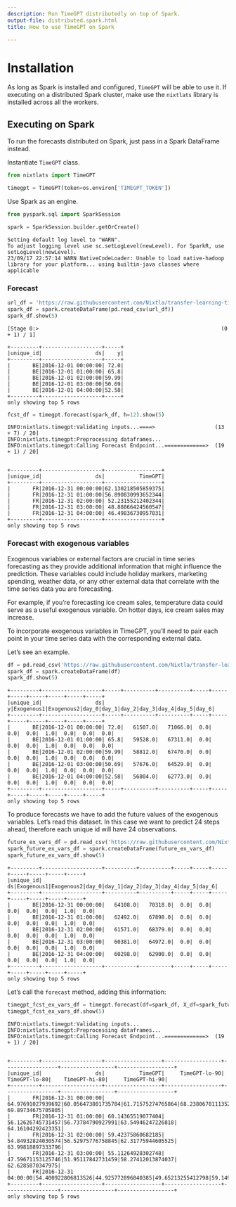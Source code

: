 ```yaml
---
description: Run TimeGPT distributedly on top of Spark.
output-file: distributed.spark.html
title: How to use TimeGPT on Spark

---
```


# Installation

As long as Spark is installed and configured, `TimeGPT` will be able to
use it. If executing on a distributed Spark cluster, make use the
`nixtlats` library is installed across all the workers.

## Executing on Spark

To run the forecasts distributed on Spark, just pass in a Spark
DataFrame instead.

Instantiate `TimeGPT` class.

```python
from nixtlats import TimeGPT

timegpt = TimeGPT(token=os.environ['TIMEGPT_TOKEN'])
```

Use Spark as an engine.

```python
from pyspark.sql import SparkSession

spark = SparkSession.builder.getOrCreate()
```

``` text
Setting default log level to "WARN".
To adjust logging level use sc.setLogLevel(newLevel). For SparkR, use setLogLevel(newLevel).
23/09/17 22:57:14 WARN NativeCodeLoader: Unable to load native-hadoop library for your platform... using builtin-java classes where applicable
```

### Forecast

```python
url_df = 'https://raw.githubusercontent.com/Nixtla/transfer-learning-time-series/main/datasets/electricity-short.csv'
spark_df = spark.createDataFrame(pd.read_csv(url_df))
spark_df.show(5)
```

``` text
[Stage 0:>                                                          (0 + 1) / 1]                                                                                
```

``` text
+---------+-------------------+-----+
|unique_id|                 ds|    y|
+---------+-------------------+-----+
|       BE|2016-12-01 00:00:00| 72.0|
|       BE|2016-12-01 01:00:00| 65.8|
|       BE|2016-12-01 02:00:00|59.99|
|       BE|2016-12-01 03:00:00|50.69|
|       BE|2016-12-01 04:00:00|52.58|
+---------+-------------------+-----+
only showing top 5 rows
```

```python
fcst_df = timegpt.forecast(spark_df, h=12).show(5)
```

``` text
INFO:nixtlats.timegpt:Validating inputs...====>                   (13 + 7) / 20]
INFO:nixtlats.timegpt:Preprocessing dataframes...
INFO:nixtlats.timegpt:Calling Forecast Endpoint...=============>  (19 + 1) / 20]
                                                                                
```

``` text
+---------+-------------------+------------------+
|unique_id|                 ds|           TimeGPT|
+---------+-------------------+------------------+
|       FR|2016-12-31 00:00:00|62.130218505859375|
|       FR|2016-12-31 01:00:00|56.890830993652344|
|       FR|2016-12-31 02:00:00| 52.23155212402344|
|       FR|2016-12-31 03:00:00| 48.88866424560547|
|       FR|2016-12-31 04:00:00| 46.49836730957031|
+---------+-------------------+------------------+
only showing top 5 rows
```

### Forecast with exogenous variables

Exogenous variables or external factors are crucial in time series
forecasting as they provide additional information that might influence
the prediction. These variables could include holiday markers, marketing
spending, weather data, or any other external data that correlate with
the time series data you are forecasting.

For example, if you’re forecasting ice cream sales, temperature data
could serve as a useful exogenous variable. On hotter days, ice cream
sales may increase.

To incorporate exogenous variables in TimeGPT, you’ll need to pair each
point in your time series data with the corresponding external data.

Let’s see an example.

```python
df = pd.read_csv('https://raw.githubusercontent.com/Nixtla/transfer-learning-time-series/main/datasets/electricity-short-with-ex-vars.csv')
spark_df = spark.createDataFrame(df)
spark_df.show(5)
```

``` text
+---------+-------------------+-----+----------+----------+-----+-----+-----+-----+-----+-----+-----+
|unique_id|                 ds|    y|Exogenous1|Exogenous2|day_0|day_1|day_2|day_3|day_4|day_5|day_6|
+---------+-------------------+-----+----------+----------+-----+-----+-----+-----+-----+-----+-----+
|       BE|2016-12-01 00:00:00| 72.0|   61507.0|   71066.0|  0.0|  0.0|  0.0|  1.0|  0.0|  0.0|  0.0|
|       BE|2016-12-01 01:00:00| 65.8|   59528.0|   67311.0|  0.0|  0.0|  0.0|  1.0|  0.0|  0.0|  0.0|
|       BE|2016-12-01 02:00:00|59.99|   58812.0|   67470.0|  0.0|  0.0|  0.0|  1.0|  0.0|  0.0|  0.0|
|       BE|2016-12-01 03:00:00|50.69|   57676.0|   64529.0|  0.0|  0.0|  0.0|  1.0|  0.0|  0.0|  0.0|
|       BE|2016-12-01 04:00:00|52.58|   56804.0|   62773.0|  0.0|  0.0|  0.0|  1.0|  0.0|  0.0|  0.0|
+---------+-------------------+-----+----------+----------+-----+-----+-----+-----+-----+-----+-----+
only showing top 5 rows
```

To produce forecasts we have to add the future values of the exogenous
variables. Let’s read this dataset. In this case we want to predict 24
steps ahead, therefore each unique id will have 24 observations.

```python
future_ex_vars_df = pd.read_csv('https://raw.githubusercontent.com/Nixtla/transfer-learning-time-series/main/datasets/electricity-short-future-ex-vars.csv')
spark_future_ex_vars_df = spark.createDataFrame(future_ex_vars_df)
spark_future_ex_vars_df.show(5)
```

``` text
+---------+-------------------+----------+----------+-----+-----+-----+-----+-----+-----+-----+
|unique_id|                 ds|Exogenous1|Exogenous2|day_0|day_1|day_2|day_3|day_4|day_5|day_6|
+---------+-------------------+----------+----------+-----+-----+-----+-----+-----+-----+-----+
|       BE|2016-12-31 00:00:00|   64108.0|   70318.0|  0.0|  0.0|  0.0|  0.0|  0.0|  1.0|  0.0|
|       BE|2016-12-31 01:00:00|   62492.0|   67898.0|  0.0|  0.0|  0.0|  0.0|  0.0|  1.0|  0.0|
|       BE|2016-12-31 02:00:00|   61571.0|   68379.0|  0.0|  0.0|  0.0|  0.0|  0.0|  1.0|  0.0|
|       BE|2016-12-31 03:00:00|   60381.0|   64972.0|  0.0|  0.0|  0.0|  0.0|  0.0|  1.0|  0.0|
|       BE|2016-12-31 04:00:00|   60298.0|   62900.0|  0.0|  0.0|  0.0|  0.0|  0.0|  1.0|  0.0|
+---------+-------------------+----------+----------+-----+-----+-----+-----+-----+-----+-----+
only showing top 5 rows
```

Let’s call the `forecast` method, adding this information:

```python
timegpt_fcst_ex_vars_df = timegpt.forecast(df=spark_df, X_df=spark_future_ex_vars_df, h=24, level=[80, 90])
timegpt_fcst_ex_vars_df.show(5)
```

``` text
INFO:nixtlats.timegpt:Validating inputs...                                      
INFO:nixtlats.timegpt:Preprocessing dataframes...
INFO:nixtlats.timegpt:Calling Forecast Endpoint...=============>  (19 + 1) / 20]
                                                                                
```

``` text
+---------+-------------------+------------------+------------------+-----------------+-----------------+------------------+
|unique_id|                 ds|           TimeGPT|     TimeGPT-lo-90|    TimeGPT-lo-80|    TimeGPT-hi-80|     TimeGPT-hi-90|
+---------+-------------------+------------------+------------------+-----------------+-----------------+------------------+
|       FR|2016-12-31 00:00:00| 64.97691027939692|60.056473801735784|61.71575274765864|68.23806781113521| 69.89734675705805|
|       FR|2016-12-31 01:00:00| 60.14365519077404| 56.12626745731457|56.73784790927991|63.54946247226818| 64.16104292423351|
|       FR|2016-12-31 02:00:00| 59.42375860682185| 54.84932824030574|56.52975776758845|62.31775944605525| 63.99818897333796|
|       FR|2016-12-31 03:00:00| 55.11264928302748| 47.59671153125746|51.95117842731459|58.27412013874037|  62.6285870347975|
|       FR|2016-12-31 04:00:00|54.400922806813526|44.925772896840385|49.65213255412798|59.14971305949907|63.876072716786666|
+---------+-------------------+------------------+------------------+-----------------+-----------------+------------------+
only showing top 5 rows
```

